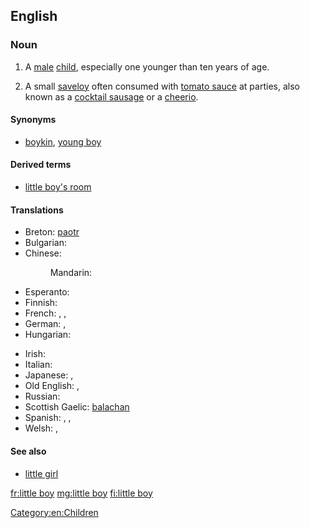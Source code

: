 ==English==

===Noun===
{{en-noun|sg=[[little]] [[boy]]}}

# A [[male]] [[child]], especially one younger than ten years of age.
# {{NZ}} A small [[saveloy]] often consumed with [[tomato sauce]] at parties, also known as a [[cocktail sausage]] or a [[cheerio]].

====Synonyms====
* {{sense|male child}} [[boykin]], [[young boy]]

====Derived terms====
* [[little boy's room]]

====Translations====
{{trans-top|a diminutive male child}}
* Breton: [[paotr]] {{m}}
* Bulgarian: {{t+|bg|момченце|n|tr=momčence}}
* Chinese:
*: Mandarin: {{t|cmn|小男孩|tr=xiǎonánhái|sc=Hani}}
* Esperanto: {{t-|eo|knabeto}}
* Finnish: {{t-|fi|pikkupoika}}
* French: {{t+|fr|garçonnet|m}}, {{t+|fr|petit|m}}, {{t+|fr|gamin|m}}
* German: {{t-|de|Knäbchen|n}}, {{t-|de|Knäblein|n}}
* Hungarian: {{t+|hu|kisfiú}}
{{trans-mid}}
* Irish: {{t+|ga|buachaill|m}}
* Italian: {{t+|it|bambino|m}}
* Japanese: {{t+|ja|男の子|tr=おとこのこ, otoko no ko}}, {{t+|ja|男児|tr=だんじ, danji}}
* Old English: {{t-|ang|cnafa|m}}, {{t-|ang|cniht|m}}
* Russian: {{t+|ru|мальчик|m|tr=málʹčik|sc=Cyrl}}
* Scottish Gaelic: [[balachan]] {{m}}
* Spanish: {{t+|es|niño|m}}, {{t-|es|chiquito|m}}, {{t-|es|chiquitin|m}}
* Welsh: {{t-|cy|bachgennyn|m}}, {{t-|cy|bachgenyn|m}}
{{trans-bottom}}

====See also====
* [[little girl]]

[[Category:en:Children]]

[[fr:little boy]]
[[mg:little boy]]
[[fi:little boy]]